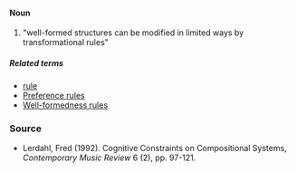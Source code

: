 ====Noun====
#"well-formed structures can be modified in limited ways by transformational rules"

=====Related terms=====
*[[rule]]
*[[Preference rules]]
*[[Well-formedness rules]]

===Source===
*Lerdahl, Fred (1992). Cognitive Constraints on Compositional Systems, ''Contemporary Music Review'' 6 (2), pp. 97-121.